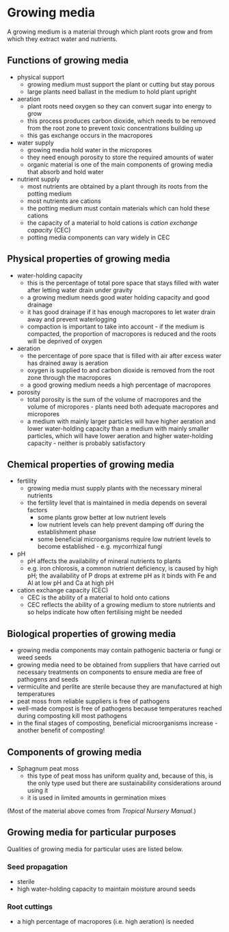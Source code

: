 # Growing media

A growing medium is a material through which plant roots grow and from which they extract water and nutrients.

## Functions of growing media

- physical support
    - growing medium must support the plant or cutting but stay porous
    - large plants need ballast in the medium to hold plant upright

- aeration
    - plant roots need oxygen so they can convert sugar into energy to grow
    - this process produces carbon dioxide, which needs to be removed from the root zone to prevent toxic concentrations building up
    - this gas exchange occurs in the macropores
    
- water supply
    - growing media hold water in the micropores
    - they need enough porosity to store the required amounts of water
    - organic material is one of the main components of growing media that absorb and hold water
    
- nutrient supply
    - most nutrients are obtained by a plant through its roots from the potting medium
    - most nutrients are cations
    - the potting medium must contain materials which can hold these cations
    - the capacity of a material to hold cations is *cation exchange capacity* (CEC)
    - potting media components can vary widely in CEC
    
 
## Physical properties of growing media

- water-holding capacity
    - this is the percentage of total pore space that stays filled with water after letting water drain under gravity
    - a growing medium needs good water holding capacity and good drainage
    - it has good drainage if it has enough macropores to let water drain away and prevent waterlogging
    - compaction is important to take into account - if the medium is compacted, the proportion of macropores is reduced and the roots will be deprived of oxygen
    
- aeration
    - the percentage of pore space that is filled with air after excess water has drained away is aeration
    - oxygen is supplied to and carbon dioxide is removed from the root zone through the macropores
    - a good growing medium needs a high percentage of macropores
    
- porosity
    - total porosity is the sum of the volume of macropores and the volume of micropores - plants need both adequate macropores and micropores
    - a medium with mainly larger particles will have higher aeration and lower water-holding capacity than a medium with mainly smaller particles, which will have lower aeration and higher water-holding capacity - neither is probably satisfactory
    

## Chemical properties of growing media
    
- fertility
    - growing media must supply plants with the necessary mineral nutrients
    - the fertility level that is maintained in media depends on several factors
        - some plants grow better at low nutrient levels
        - low nutrient levels can help prevent damping off during the establishment phase
        - some beneficial microorganisms require low nutrient levels to become established - e.g. mycorrhizal fungi
        
 - pH
    - pH affects the availability of mineral nutrients to plants
    - e.g. iron chlorosis, a common nutrient deficiency, is caused by high pH; the availability of P drops at extreme pH as it binds with Fe and Al at low pH and Ca at high pH
    
- cation exchange capacity (CEC)
    - CEC is the ability of a material to hold onto cations
    - CEC reflects the ability of a growing medium to store nutrients and so helps indicate how often fertilising might be needed


## Biological properties of growing media
    
- growing media components may contain pathogenic bacteria or fungi or weed seeds
- growing media need to be obtained from suppliers that have carried out necessary treatments on components to ensure media are free of pathogens and seeds
- vermiculite and perlite are sterile because they are manufactured at high temperatures
- peat moss from reliable suppliers is free of pathogens
- well-made compost is free of pathogens because temperatures reached during composting kill most pathogens
- in the final stages of composting, beneficial microorganisms increase - another benefit of composting!


## Components of growing media

- Sphagnum peat moss
    - this type of peat moss has uniform quality and, because of this, is the only type used but there are sustainability considerations around using it
    - it is used in limited amounts in germination mixes

(Most of the material above comes from *Tropical Nursery Manual*.)


## Growing media for particular purposes

Qualities of growing media for particular uses are listed below.

### Seed propagation

- sterile
- high water-holding capacity to maintain moisture around seeds


### Root cuttings

- a high percentage of macropores (i.e. high aeration) is needed
    
    
    



